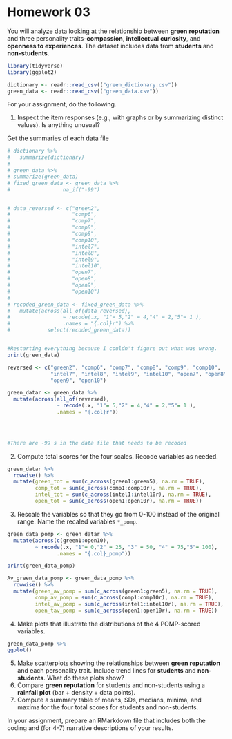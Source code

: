 # Homework 03

You will analyze data looking at the relationship between **green reputation** and three personality traits--**compassion**, **intellectual curiosity**, and **openness to experiences**.
The dataset includes data from **students** and **non-students**.


```r
library(tidyverse)
library(ggplot2)
```

```r
dictionary <- readr::read_csv(("green_dictionary.csv"))
green_data <- readr::read_csv(("green_data.csv"))
```

For your assignment, do the following.

  1. Inspect the item responses (e.g., with graphs or by summarizing distinct values). 
     Is anything unusual?

Get the summaries of each data file     
```r
# dictionary %>% 
#   summarize(dictionary)
# 
# green_data %>% 
# summarize(green_data)
# fixed_green_data <- green_data %>% 
#                 na_if("-99")


# data_reversed <- c("green2",
#                    "comp6",
#                    "comp7",
#                    "comp8",
#                    "comp9",
#                    "comp10",
#                    "intel7",
#                    "intel8",
#                    "intel9",
#                    "intel10",
#                    "open7",
#                    "open8",
#                    "open9",
#                    "open10")
# 
# recoded_green_data <- fixed_green_data %>% 
#   mutate(across(all_of(data_reversed),
#                 ~ recode(.x, "1"= 5,"2" = 4,"4" = 2,"5"= 1 ),
#                 .names = "{.col}r") %>% 
#            select(recoded_green_data))


#Restarting everything because I couldn't figure out what was wrong.
print(green_data)

reversed <- c("green2", "comp6", "comp7", "comp8", "comp9", "comp10", 
              "intel7", "intel8", "intel9", "intel10", "open7", "open8", 
              "open9", "open10")

green_datar <- green_data %>% 
  mutate(across(all_of(reversed),
                ~ recode(.x, "1"= 5,"2" = 4,"4" = 2,"5"= 1 ),
                .names = "{.col}r"))

  


#There are -99 s in the data file that needs to be recoded
```
     
  2. Compute total scores for the four scales. 
     Recode variables as needed.
```r
green_datar %>% 
  rowwise() %>% 
  mutate(green_tot = sum(c_across(green1:green5), na.rm = TRUE),
         comp_tot = sum(c_across(comp1:comp10r), na.rm = TRUE),
         intel_tot = sum(c_across(intel1:intel10r), na.rm = TRUE),
         open_tot = sum(c_across(open1:open10r), na.rm = TRUE))
```
    
  3. Rescale the variables so that they go from 0-100 instead of the original range.
     Name the recaled variables `*_pomp`.
```r
green_data_pomp <- green_datar %>% 
  mutate(across(c(green1:open10),
         ~ recode(.x, "1"= 0,"2" = 25, "3" = 50, "4" = 75,"5"= 100),
                .names = "{.col}_pomp"))

print(green_data_pomp)

Av_green_data_pomp <- green_data_pomp %>% 
  rowwise() %>% 
  mutate(green_av_pomp = sum(c_across(green1:green5), na.rm = TRUE),
         comp_av_pomp = sum(c_across(comp1:comp10r), na.rm = TRUE),
         intel_av_pomp = sum(c_across(intel1:intel10r), na.rm = TRUE),
         open_tav_pomp = sum(c_across(open1:open10r), na.rm = TRUE))
```
     
  4. Make plots that illustrate the distributions of the 4 POMP-scored variables.
```r
green_data_pomp %>% 
ggplot() 
```
  
  5. Make scatterplots showing the relationships between **green reputation** and each personality trait.
     Include trend lines for **students** and **non-students**.
     What do these plots show?
  6. Compare **green reputation** for students and non-students using a **rainfall plot** (bar + density + data points).
  7. Compute a summary table of means, SDs, medians, minima, and maxima for the four total scores for students and non-students.
  
In your assignment, prepare an RMarkdown file that includes both the coding and (for 4-7) narrative descriptions of your results.



